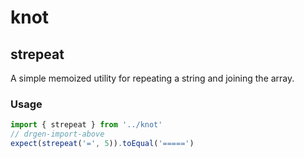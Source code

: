 # knot



## strepeat

A simple memoized utility for repeating a string and joining the array.

### Usage
```js test=true
import { strepeat } from '../knot'
// drgen-import-above
expect(strepeat('=', 5)).toEqual('=====')
```